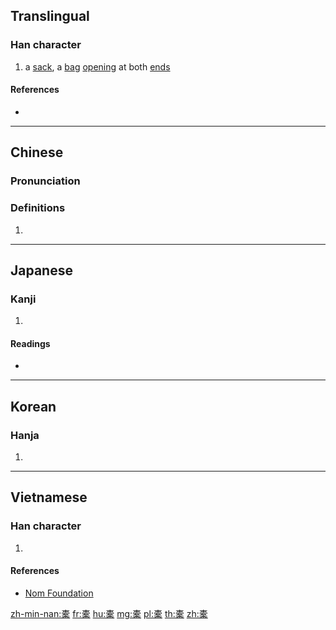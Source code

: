 ==Translingual==

===Han character===
{{Han char|rn=75|rad=木|as=12|sn=16|four=40904|canj=JBMRD}}

# a [[sack]], a [[bag]] [[open]]ing at both [[end]]s

====References====
* {{Han ref|kx=0553.080|dkj=15533|dj=0941.210|hdz=21289.050|uh=6A50|ud=27216|bh=E9D1|bd=59857}}

----

==Chinese==
{{zh-forms}}

{{theaji|lok/lop/lak}}

===Pronunciation===
{{zh-pron
|m=tuó,dù,luò
|c=tok3
|mn=lok/lop/lak
|mc=y
|oc=y
|ma=
|cat=n
}}

===Definitions===
# {{rfdef|lang=zh}}

----

==Japanese==

===Kanji===
{{ja-kanji|grade=|rs=木12}}

# {{defn|lang=ja|sort=木12}}

====Readings====
* {{ja-readings|on=[[たく]] (taku), [[しゃ]] (sha)|kun=[[ふくろ]] (fukuro), [[ふいご]] (fuigo)}}

----

==Korean==

===Hanja===
{{ko-hanja|hangeul=탁|eumhun=|rv=tak|mr=t'ak|y=thak}}

# {{defn|lang=ko|sort=木12}}

----

==Vietnamese==

===Han character===
{{vi-readings|rs=木12| hanviet = thác}}

# {{defn|lang=vi|sort=木12}}

====References====
*[http://nomfoundation.org/common/nom_details.php?codepoint=6a50 Nom Foundation]

[[zh-min-nan:橐]]
[[fr:橐]]
[[hu:橐]]
[[mg:橐]]
[[pl:橐]]
[[th:橐]]
[[zh:橐]]